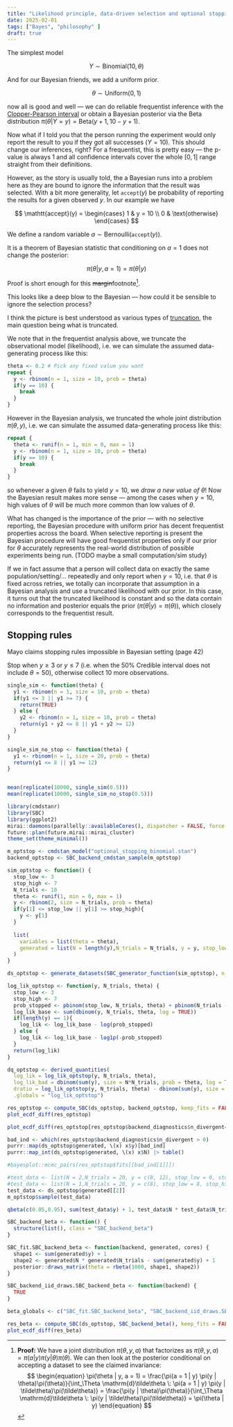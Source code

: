 ```yaml
---
title: "Likelihood principle, data-driven selection and optional stopping"
date: 2025-02-01
tags: ["Bayes", "philosophy" ]
draft: true
---
```


The simplest model

$$
Y \sim \text{Binomial}(10, \theta)
$$

And for our Bayesian friends, we add a uniform prior.

$$
\theta \sim \text{Uniform}(0,1)
$$

now all is good and well --- we can do reliable frequentist inference with the [Clopper-Pearson interval](https://en.wikipedia.org/wiki/Binomial_proportion_confidence_interval#Clopper%E2%80%93Pearson_interval) or
obtain  a Bayesian posterior via the Beta distribution $\pi(\theta | Y = y) = \text{Beta}(y + 1, 10 - y + 1)$.

Now what if I told you that the person running the experiment would only report the result to you if they got all successes ($Y = 10$). This should change our inferences, right?
For a frequentist, this is pretty easy --- the p-value is always 1 and all confidence intervals cover the whole $[0,1]$ range straight from their definitions.

However, as the story is usually told, the a Bayesian runs into a problem here as they are bound to ignore the information that the result was selected. With a bit more generality, let $\mathtt{accept}(y)$ be probability of reporting the results for a given observed $y$. In our example we have

$$
\mathtt{accept}(y) = \begin{cases}
  1 & y = 10 \\
  0 & \text{otherwise}
\end{cases}
$$

We define a random variable $a \sim \text{Bernoulli}(\mathtt{accept}(y))$. 

It is a theorem of Bayesian statistic that conditioning on $a = 1$ does not change the posterior:

$$
\begin{equation}
\pi(\theta | y, a = 1) = \pi(\theta | y)
\end{equation}
$$

Proof is short enough for this ~~margin~~footnote^[
**Proof:** We have a joint distribution $\pi(\theta, y, a)$ that factorizes as $\pi(\theta, y, a) = \pi(a|y)\pi(y | \theta)\pi(\theta)$. We can then look at the posterior conditional on accepting a dataset to see the claimed invariance:
$$
\begin{equation}
\pi(\theta | y, a = 1) = \frac{\pi(a = 1 | y) \pi(y | \theta)\pi(\theta)}{\int_\Theta \mathrm{d}\tilde\theta \: \pi(a = 1 | y) \pi(y | \tilde\theta)\pi(\tilde\theta)} = 
\frac{\pi(y | \theta)\pi(\theta)}{\int_\Theta \mathrm{d}\tilde\theta \: \pi(y | \tilde\theta)\pi(\tilde\theta)} = \pi(\theta | y)
\end{equation}
$$
].

This looks like a deep blow to the Bayesian --- how could it be sensible to ignore the selection process?

I think the picture is best understood as various types of [truncation](https://en.wikipedia.org/wiki/Truncation_(statistics)), the main question being what is truncated.

We note that in the frequentist analysis above, we truncate the observational model (likelihood), i.e. we can simulate the assumed data-generating process like this:

```r
theta <- 0.2 # Pick any fixed value you want
repeat {
  y <- rbinom(n = 1, size = 10, prob = theta)
  if(y == 10) {
    break
  }
}
```

However in the Bayesian analysis, we truncated the whole joint distribution $\pi(\theta,y)$, i.e. we can simulate the assumed data-generating process like this:

```r
repeat {
  theta <- runif(n = 1, min = 0, max = 1)
  y <- rbinom(n = 1, size = 10, prob = theta)
  if(y == 10) {
    break
  }
}
```

so whenever a given $\theta$ fails to yield $y = 10$, we _draw a new value of $\theta$_! Now the Bayesian result makes more sense --- among the cases when $y = 10$, high values of $\theta$ will be much more common than low values of $\theta$. 

What has changed is the importance of the prior --- with no selective reporting, the Bayesian procedure with uniform prior has decent frequentist properties across the board. When selective reporting is present the Bayesian procedure will have good frequentist properties only if our prior for $\theta$ accurately represents the real-world distribution of possible experiments being run. (TODO maybe a small computation/sim study)

If we in fact assume that a person will collect data on exactly the same population/setting/... repeatedly and only report when $y = 10$, i.e. that $\theta$ is fixed across retries, we totally can incorporate that assumption in a Bayesian analysis and use a truncated likelihood with our prior. In this case, it turns out that the truncated likelihood is constant and so the data contain no information and posterior equals the prior ($\pi(\theta |y ) = \pi(\theta)$), which closely corresponds to the frequentist result.


## Stopping rules

Mayo claims stopping rules impossible in Bayesian setting (page 42)

Stop when $y \geq 3$ or $y \leq 7$ (i.e. when the 50% Credible interval does not include $\theta =50$),
otherwise collect 10 more observations.

```r
single_sim <- function(theta) {
  y1 <- rbinom(n = 1, size = 10, prob = theta)
  if(y1 <= 3 || y1 >= 7) {
    return(TRUE)
  } else {
    y2 <- rbinom(n = 1, size = 10, prob = theta)
    return(y1 + y2 <= 8 || y1 + y2 >= 12)
  }
}

single_sim_no_stop <- function(theta) {
  y1 <- rbinom(n = 1, size = 20, prob = theta)
  return(y1 <= 8 || y1 >= 12)
}


mean(replicate(10000, single_sim(0.5)))
mean(replicate(10000, single_sim_no_stop(0.5)))
```


```r
library(cmdstanr)
library(SBC)
library(ggplot2)
mirai::daemons(parallelly::availableCores(), dispatcher = FALSE, force = FALSE)
future::plan(future.mirai::mirai_cluster)
theme_set(theme_minimal())
```

```r
m_optstop <- cmdstan_model("optional_stopping_binomial.stan")
backend_optstop <- SBC_backend_cmdstan_sample(m_optstop)
```

```r
sim_optstop <- function() {
  stop_low <- 3
  stop_high <- 7
  N_trials <- 10
  theta <- runif(1, min = 0, max = 1)
  y <- rbinom(2, size = N_trials, prob = theta)
  if(y[1] <= stop_low || y[1] >= stop_high){
    y <- y[1]
  }
  
  list(
    variables = list(theta = theta),
    generated = list(N = length(y),N_trials = N_trials, y = y, stop_low = stop_low, stop_high = stop_high)
  )
}

ds_optstop <- generate_datasets(SBC_generator_function(sim_optstop), n_sims = 1000)

log_lik_optstop <- function(y, N_trials, theta) {
  stop_low <- 3
  stop_high <- 7
  prob_stopped <- pbinom(stop_low, N_trials, theta) + pbinom(N_trials - stop_high, N_trials, 1 - theta)
  log_lik_base <- sum(dbinom(y, N_trials, theta, log = TRUE))
  if(length(y) == 1){
    log_lik <- log_lik_base - log(prob_stopped)
  } else {
    log_lik <- log_lik_base - log1p(-prob_stopped)
  }
  return(log_lik)
}

dq_optstop <- derived_quantities(
  log_lik = log_lik_optstop(y, N_trials, theta),
  log_lik_bad = dbinom(sum(y), size = N*N_trials, prob = theta, log = TRUE), 
  dratio = log_lik_optstop(y, N_trials, theta) - dbinom(sum(y), size = N*N_trials, prob = theta, log = TRUE), 
  .globals = "log_lik_optstop")

```


```r
res_optstop <- compute_SBC(ds_optstop, backend_optstop, keep_fits = FALSE, dquants = dq_optstop)
plot_ecdf_diff(res_optstop)

plot_ecdf_diff(res_optstop[res_optstop$backend_diagnostics$n_divergent==0])

```

```r
bad_ind <- which(res_optstop$backend_diagnostics$n_divergent > 0)
purrr::map(ds_optstop$generated, \(x) x$y)[bad_ind]
purrr::map_int(ds_optstop$generated, \(x) x$N) |> table()
```

```r
#bayesplot::mcmc_pairs(res_optstop$fits[[bad_ind[1]]])
```


```r
#test_data <- list(N = 2,N_trials = 20, y = c(8, 12), stop_low = 0, stop_high = 20)
#test_data <- list(N = 1,N_trials = 20, y = c(8), stop_low = 8, stop_high = 9)
test_data <- ds_optstop$generated[[2]]
m_optstop$sample(test_data)

qbeta(c(0.05,0.95), sum(test_data$y) + 1, test_data$N * test_data$N_trials - sum(test_data$y) + 1)
```


```r
SBC_backend_beta <- function() {
  structure(list(), class = "SBC_backend_beta")
}

SBC_fit.SBC_backend_beta <- function(backend, generated, cores) {
  shape1 <- sum(generated$y) + 1
  shape2 <- generated$N * generated$N_trials - sum(generated$y) + 1
  posterior::draws_matrix(theta = rbeta(1000, shape1, shape2))
}

SBC_backend_iid_draws.SBC_backend_beta <- function(backend) {
  TRUE
}

beta_globals <- c("SBC_fit.SBC_backend_beta", "SBC_backend_iid_draws.SBC_backend_beta")
```

```r
res_beta <- compute_SBC(ds_optstop, SBC_backend_beta(), keep_fits = FALSE, dquants = dq_optstop, globals = beta_globals, chunk_size = 100)
plot_ecdf_diff(res_beta)
```

